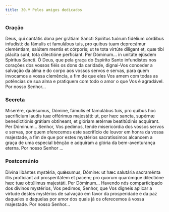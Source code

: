 ```yaml
---
title: 30.ª Pelos amigos dedicados
---
```


### Oração

<div class="side-by-side not-content">
  <span>
    Deus, qui cantátis dona per grátiam Sancti Spíritus tuórum fidélium córdibus infudísti: da
    fámulis et famulábus tuis, pro quibus tuam deprecámur cleméntiam, salútem mentis et córporis; ut
    te tota virtúte díligant et, quæ tibi plácita sunt, tota dilectióne perfíciant. Per Dóminum...
    in unitáte ejúsdem Spíritus Sancti.
  </span>
  <span>
    Ó Deus, que pela graça do Espírito Santo infundistes nos corações dos vossos fiéis os dons da
    caridade, dignai-Vos conceder a salvação da alma e do corpo aos vossos servos e servas, para
    quem invocamos a vossa clemência, a fim de que eles Vos amem com todas as potências de sua alma
    e pratiquem com todo o amor o que Vos é agradável. Por nosso Senhor...
  </span>
</div>

### Secreta

<div class="side-by-side not-content">
  <span>
    Miserére, quǽsumus, Dómine, fámulis et famulábus tuis, pro quibus hoc sacrifícium laudis tuæ
    offérimus majestáti: ut, per hæc sancta, supérnæ benedictiónis grátiam obtíneant, et glóriam
    ætérnæ beatitúdinis acquírant. Per Dóminum...
  </span>
  <span>
    Senhor, Vos pedimos, tende misericórdia dos vossos servos e servas, por quem oferecemos este
    sacrifício de louvor em honra da vossa majestade, a fim de que por estes mystérios sacratíssimos
    alcancem a graça de uma especial bênção e adquiram a glória da bem-aventurança eterna. Por nosso
    Senhor ...
  </span>
</div>

### Postcomúnio

<div class="side-by-side not-content">
  <span>
    Divína libántes mystéria, quǽsumus, Dómine: ut hæc salutária sacraménta illis profíciant ad
    prosperitátem et pacem; pro quorum quarúmque dilectióne hæc tuæ obtúlimus majestáti. Per
    Dóminum...
  </span>
  <span>
    Havendo nós comparticipado dos divinos mystérios, Vos pedimos, Senhor, que Vos digneis aplicar a
    virtude destes mystérios de salvação em favor da prosperidade e da paz daqueles e daquelas por
    amor dos quais já os oferecemos à vossa majestade. Por nosso Senhor...
  </span>
</div>
